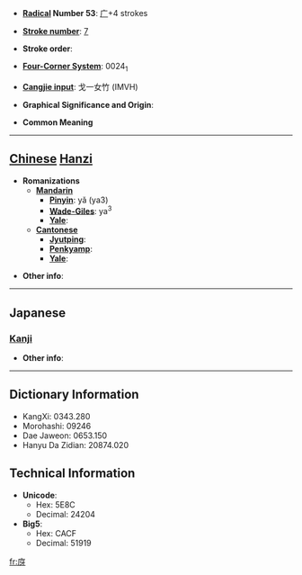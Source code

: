 * '''[[Wiktionary:Chinese radical index| Radical]] Number 53''': [[Wiktionary:Chinese radical index 广|广]]+4 strokes

* '''[[Wiktionary:Chinese total strokes index|Stroke number]]''': [[Wiktionary:Chinese total strokes index 7|7]]

* '''Stroke order''': 

* '''[[Wiktionary:Chinese four corner index|Four-Corner System]]''': 0024<sub>1</sub>

* '''[[Wiktionary:Chinese Cangjie index|Cangjie input]]''': 戈一女竹 (IMVH)

* '''Graphical Significance and Origin''': 

* '''Common Meaning'''

----

== [[Chinese]] [[Hanzi]] ==

* '''Romanizations'''
** '''[[Mandarin]]'''
*** '''[[Pinyin]]''': yǎ (ya3)
*** '''[[Wade-Giles]]''': ya<sup>3</sup>
*** '''[[Yale]]''': 
** '''[[Cantonese]]'''
*** '''[[Jyutping]]''':
*** '''[[Penkyamp]]''': 
*** '''[[Yale]]''': 

* '''Other info''': 

----

==Japanese==
===[[Kanji]]===
{{kanji|on readings=[[が]] (ga), [[げ]] (ge)
|kun readings=[[ひさし]] (hisashi)
}}

* '''Other info''':  

----

== Dictionary Information ==

* KangXi: 0343.280
* Morohashi: 09246
* Dae Jaweon: 0653.150
* Hanyu Da Zidian: 20874.020

== Technical Information ==

* '''Unicode''':
** Hex: 5E8C
** Decimal: 24204
* '''Big5''':
** Hex: CACF
** Decimal: 51919

[[fr:庌]]